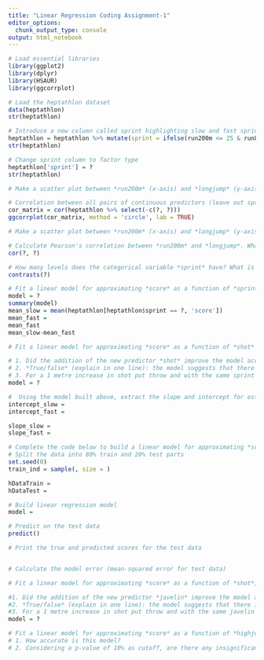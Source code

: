 ---
title: "Linear Regression Coding Assignment-1"
editor_options:
  chunk_output_type: console
output: html_notebook
---

```{r}
# Load essential libraries
library(ggplot2)
library(dplyr)
library(HSAUR)
library(ggcorrplot)
```

```{r}
# Load the heptathlon dataset
data(heptathlon)
str(heptathlon)
```

```{r}
# Introduce a new column called sprint highlighting slow and fast sprinters
heptathlon = heptathlon %>% mutate(sprint = ifelse(run200m <= 25 & run800m <= 129, 'fast', 'slow'))
str(heptathlon)
```

```{r}
# Change sprint column to factor type
heptathlon['sprint'] = ?
str(heptathlon)
```

```{r}
# Make a scatter plot between *run200m* (x-axis) and *longjump* (y-axis). What do you observe from this plot?
```

```{r}
# Correlation between all pairs of continuous predictors (leave out sprint and the response variable score). What do you observe?
cor_matrix = cor(heptathlon %>% select(-c(?, ?)))
ggcorrplot(cor_matrix, method = 'circle', lab = TRUE)
```


```{r}
# Make a scatter plot between *run200m* (x-axis) and *longjump* (y-axis) now with the data points color-coded using *sprint*. What do you observe from this plot?

```

```{r}
# Calculate Pearson's correlation between *run200m* and *longjump*. What do you observe?
cor(?, ?)
```

```{r}
# How many levels does the categorical variable *sprint* have? What is the reference level? 
contrasts(?)
```

```{r}
# Fit a linear model for approximating *score* as a function of *sprint*. Print the model's summary. How accurate is the model? How do the slow athletes' scores compare to the fast ones?
model = ?
summary(model)
mean_slow = mean(heptathlon[heptathlon$sprint == ?, 'score'])
mean_fast = 
mean_fast
mean_slow-mean_fast
```

```{r}
# Fit a linear model for approximating *score* as a function of *shot* and *sprint*. Print the model's summary and answer the following questions:

# 1. Did the addition of the new predictor *shot* improve the model accuracy? 
# 2. *True/false* (explain in one line): the model suggests that there is a possible linear relationship between an athlete's score and shotput performance.
# 3. For a 1 metre increase in shot put throw and with the same sprint performance, we can say with 95% confidence that the athlete's score will increase/decrease by an amount in the interval [?, ?].
model = ?
```

```{r}
#  Using the model built above, extract the slope and intercept for estimating the *score* of *slow* and *fast* athletes. 
intercept_slow = 
intercept_fast = 

slope_slow = 
slope_fast = 
```

```{r}
# Complete the code below to build a linear model for approximating *score* as a function of *shot* and *sprint* using the training data. Predict the model performance by applying it to the test data.
# Split the data into 80% train and 20% test parts
set.seed(0)
train_ind = sample(, size = )

hDataTrain = 
hDataTest = 

# Build linear regression model
model = 

# Predict on the test data
predict()

# Print the true and predicted scores for the test data


# Calculate the model error (mean-squared error for test data)


```

```{r}
# Fit a linear model for approximating *score* as a function of *shot*, *javelin*, and *sprint*. Print the model's summary and answer the following questions:

#1. Did the addition of the new predictor *javelin* improve the model accuracy? 
#2. *True/false* (explain in one line): the model suggests that there is a possible linear relationship between an athlete's score and javelin performance.
#3. For a 1 metre increase in shot put throw and with the same javelin and sprint performance, we can say with 95% confidence that the athlete's score will increase/decrease by an amount in the interval [?, ?].
model = ?
```

```{r}
# Fit a linear model for approximating *score* as a function of *highjump*, and *sprint*. Print the model's summary and answer the following questions:
# 1. How accurate is this model?
# 2. Considering a p-value of 10% as cutoff, are there any insignificant features?
```

